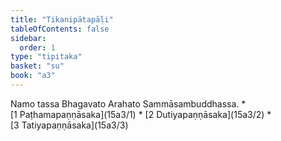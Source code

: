 ```yaml
---
title: "Tikanipātapāḷi"
tableOfContents: false
sidebar:
  order: 1
type: "tipitaka"
basket: "su"
book: "a3"
---
```


<Paragraph number="1" type="center" book="a3">
Namo tassa Bhagavato Arahato Sammāsambuddhassa.

</Paragraph>

<TableOfContents book="a3">
* [1 Paṭhamapaṇṇāsaka](15a3/1)
* [2 Dutiyapaṇṇāsaka](15a3/2)
* [3 Tatiyapaṇṇāsaka](15a3/3)
</TableOfContents>
